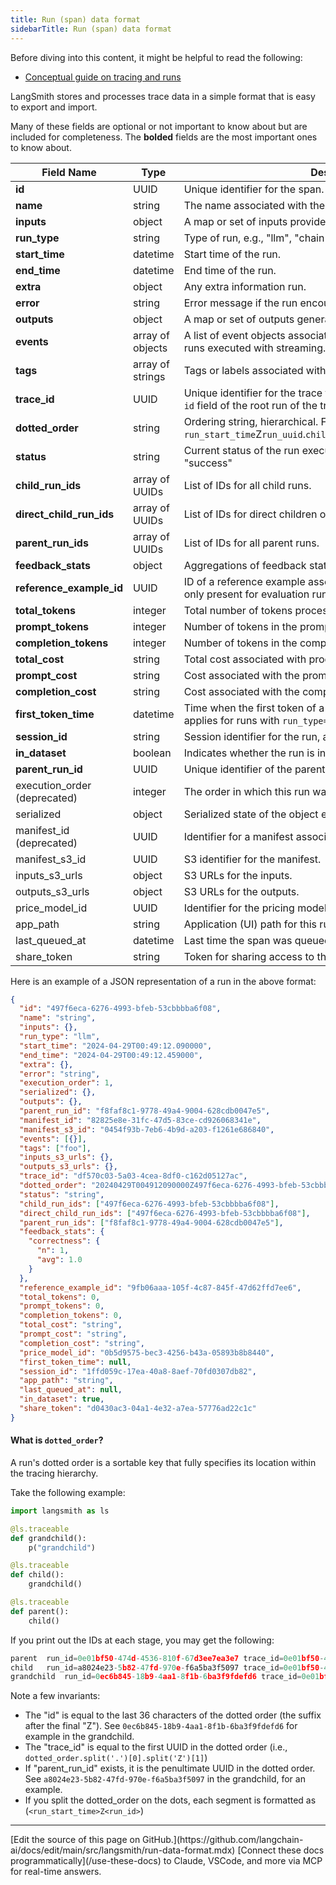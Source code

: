```yaml
---
title: Run (span) data format
sidebarTitle: Run (span) data format
---
```


<Check>
Before diving into this content, it might be helpful to read the following:

* [Conceptual guide on tracing and runs](/langsmith/observability-concepts)
</Check>

LangSmith stores and processes trace data in a simple format that is easy to export and import.

Many of these fields are optional or not important to know about but are included for completeness. The **bolded** fields are the most important ones to know about.

| Field Name                    | Type             | Description                                                                                                                   |
| ----------------------------- | ---------------- | ----------------------------------------------------------------------------------------------------------------------------- |
| **id**                        | UUID             | Unique identifier for the span.                                                                                               |
| **name**                      | string           | The name associated with the run.                                                                                             |
| **inputs**                    | object           | A map or set of inputs provided to the run.                                                                                   |
| **run\_type**                 | string           | Type of run, e.g., "llm", "chain", "tool".                                                                                    |
| **start\_time**               | datetime         | Start time of the run.                                                                                                        |
| **end\_time**                 | datetime         | End time of the run.                                                                                                          |
| **extra**                     | object           | Any extra information run.                                                                                                    |
| **error**                     | string           | Error message if the run encountered an error.                                                                                |
| **outputs**                   | object           | A map or set of outputs generated by the run.                                                                                 |
| **events**                    | array of objects | A list of event objects associated with the run. This is relevant for runs executed with streaming.                           |
| **tags**                      | array of strings | Tags or labels associated with the run.                                                                                       |
| **trace\_id**                 | UUID             | Unique identifier for the trace the run is a part of. This is also the `id` field of the root run of the trace                |
| **dotted\_order**             | string           | Ordering string, hierarchical. Format: `run_start_time`Z`run_uuid`.`child_run_start_time`Z`child_run_uuid`...                 |
| **status**                    | string           | Current status of the run execution, e.g., "error", "pending", "success"                                                      |
| **child\_run\_ids**           | array of UUIDs   | List of IDs for all child runs.                                                                                               |
| **direct\_child\_run\_ids**   | array of UUIDs   | List of IDs for direct children of this run.                                                                                  |
| **parent\_run\_ids**          | array of UUIDs   | List of IDs for all parent runs.                                                                                              |
| **feedback\_stats**           | object           | Aggregations of feedback statistics for this run                                                                              |
| **reference\_example\_id**    | UUID             | ID of a reference example associated with the run. This is usually only present for evaluation runs.                          |
| **total\_tokens**             | integer          | Total number of tokens processed by the run.                                                                                  |
| **prompt\_tokens**            | integer          | Number of tokens in the prompt of the run.                                                                                    |
| **completion\_tokens**        | integer          | Number of tokens in the completion of the run.                                                                                |
| **total\_cost**               | string           | Total cost associated with processing the run.                                                                                |
| **prompt\_cost**              | string           | Cost associated with the prompt part of the run.                                                                              |
| **completion\_cost**          | string           | Cost associated with the completion of the run.                                                                               |
| **first\_token\_time**        | datetime         | Time when the first token of a model output was generated. Only applies for runs with `run_type="llm"` and streaming enabled. |
| **session\_id**               | string           | Session identifier for the run, also known as the tracing project ID.                                                         |
| **in\_dataset**               | boolean          | Indicates whether the run is included in a dataset.                                                                           |
| **parent\_run\_id**           | UUID             | Unique identifier of the parent run.                                                                                          |
| execution\_order (deprecated) | integer          | The order in which this run was executed within the trace.                                                                    |
| serialized                    | object           | Serialized state of the object executing the run if applicable.                                                               |
| manifest\_id (deprecated)     | UUID             | Identifier for a manifest associated with the span.                                                                           |
| manifest\_s3\_id              | UUID             | S3 identifier for the manifest.                                                                                               |
| inputs\_s3\_urls              | object           | S3 URLs for the inputs.                                                                                                       |
| outputs\_s3\_urls             | object           | S3 URLs for the outputs.                                                                                                      |
| price\_model\_id              | UUID             | Identifier for the pricing model applied to the run.                                                                          |
| app\_path                     | string           | Application (UI) path for this run.                                                                                           |
| last\_queued\_at              | datetime         | Last time the span was queued.                                                                                                |
| share\_token                  | string           | Token for sharing access to the run's data.                                                                                   |

Here is an example of a JSON representation of a run in the above format:

```json
{
  "id": "497f6eca-6276-4993-bfeb-53cbbbba6f08",
  "name": "string",
  "inputs": {},
  "run_type": "llm",
  "start_time": "2024-04-29T00:49:12.090000",
  "end_time": "2024-04-29T00:49:12.459000",
  "extra": {},
  "error": "string",
  "execution_order": 1,
  "serialized": {},
  "outputs": {},
  "parent_run_id": "f8faf8c1-9778-49a4-9004-628cdb0047e5",
  "manifest_id": "82825e8e-31fc-47d5-83ce-cd926068341e",
  "manifest_s3_id": "0454f93b-7eb6-4b9d-a203-f1261e686840",
  "events": [{}],
  "tags": ["foo"],
  "inputs_s3_urls": {},
  "outputs_s3_urls": {},
  "trace_id": "df570c03-5a03-4cea-8df0-c162d05127ac",
  "dotted_order": "20240429T004912090000Z497f6eca-6276-4993-bfeb-53cbbbba6f08",
  "status": "string",
  "child_run_ids": ["497f6eca-6276-4993-bfeb-53cbbbba6f08"],
  "direct_child_run_ids": ["497f6eca-6276-4993-bfeb-53cbbbba6f08"],
  "parent_run_ids": ["f8faf8c1-9778-49a4-9004-628cdb0047e5"],
  "feedback_stats": {
    "correctness": {
      "n": 1,
      "avg": 1.0
    }
  },
  "reference_example_id": "9fb06aaa-105f-4c87-845f-47d62ffd7ee6",
  "total_tokens": 0,
  "prompt_tokens": 0,
  "completion_tokens": 0,
  "total_cost": "string",
  "prompt_cost": "string",
  "completion_cost": "string",
  "price_model_id": "0b5d9575-bec3-4256-b43a-05893b8b8440",
  "first_token_time": null,
  "session_id": "1ffd059c-17ea-40a8-8aef-70fd0307db82",
  "app_path": "string",
  "last_queued_at": null,
  "in_dataset": true,
  "share_token": "d0430ac3-04a1-4e32-a7ea-57776ad22c1c"
}
```

#### What is `dotted_order`?

A run's dotted order is a sortable key that fully specifies its location within the tracing hierarchy.

Take the following example:

```python
import langsmith as ls

@ls.traceable
def grandchild():
    p("grandchild")

@ls.traceable
def child():
    grandchild()

@ls.traceable
def parent():
    child()
```

If you print out the IDs at each stage, you may get the following:

```python
parent	run_id=0e01bf50-474d-4536-810f-67d3ee7ea3e7	trace_id=0e01bf50-474d-4536-810f-67d3ee7ea3e7  parent_run_id=null	dotted_order=20240919T171648521691Z0e01bf50-474d-4536-810f-67d3ee7ea3e7
child	run_id=a8024e23-5b82-47fd-970e-f6a5ba3f5097	trace_id=0e01bf50-474d-4536-810f-67d3ee7ea3e7  parent_run_id=0e01bf50-474d-4536-810f-67d3ee7ea3e7	dotted_order=20240919T171648521691Z0e01bf50-474d-4536-810f-67d3ee7ea3e7.20240919T171648523407Za8024e23-5b82-47fd-970e-f6a5ba3f5097
grandchild	run_id=0ec6b845-18b9-4aa1-8f1b-6ba3f9fdefd6	trace_id=0e01bf50-474d-4536-810f-67d3ee7ea3e7  parent_run_id=a8024e23-5b82-47fd-970e-f6a5ba3f5097	dotted_order=20240919T171648521691Z0e01bf50-474d-4536-810f-67d3ee7ea3e7.20240919T171648523407Za8024e23-5b82-47fd-970e-f6a5ba3f5097.20240919T171648523563Z0ec6b845-18b9-4aa1-8f1b-6ba3f9fdefd6
```

Note a few invariants:

* The "id" is equal to the last 36 characters of the dotted order (the suffix after the final "Z"). See `0ec6b845-18b9-4aa1-8f1b-6ba3f9fdefd6` for example in the grandchild.
* The "trace\_id" is equal to the first UUID in the dotted order (i.e., `dotted_order.split('.')[0].split('Z')[1]`)
* If "parent\_run\_id" exists, it is the penultimate UUID in the dotted order. See `a8024e23-5b82-47fd-970e-f6a5ba3f5097` in the grandchild, for an example.
* If you split the dotted\_order on the dots, each segment is formatted as (`<run_start_time>Z<run_id>`)

---

<Callout icon="pen-to-square" iconType="regular">
    [Edit the source of this page on GitHub.](https://github.com/langchain-ai/docs/edit/main/src/langsmith/run-data-format.mdx)
</Callout>
<Tip icon="terminal" iconType="regular">
    [Connect these docs programmatically](/use-these-docs) to Claude, VSCode, and more via MCP for    real-time answers.
</Tip>
